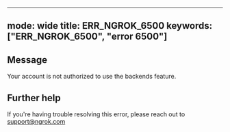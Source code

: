 
---
mode: wide
title: ERR_NGROK_6500
keywords: ["ERR_NGROK_6500", "error 6500"]
---

## Message
Your account is not authorized to use the backends feature.




## Further help
If you're having trouble resolving this error, please reach out to [support@ngrok.com](mailto:support@ngrok.com?subject=Help%20with%20ERR_NGROK_6500)

